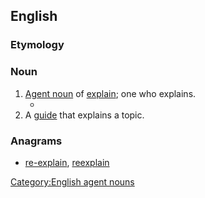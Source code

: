 ==English==

===Etymology===
{{suffix|explain|er|lang=en}}

===Noun===
{{en-noun}}

# [[agent noun|Agent noun]] of [[explain]]; one who explains.
#* {{quote-text|year=2006|author=Owen Hargie|title=The Handbook of Communication Skills|page=200|passage=To be a skilled '''explainer''', one has also to take account of the explainees, and their social and cultural backgrounds, motivations, linguistic ability, and previous knowledge – and plan accordingly before embarking upon the explanation.}}
# A [[guide]] that explains a topic.
#: {{ux|en|Confused by the Olympics? Here's an '''explainer'''.}}

===Anagrams===
* [[re-explain#English|re-explain]], [[reexplain#English|reexplain]]

[[Category:English agent nouns]]